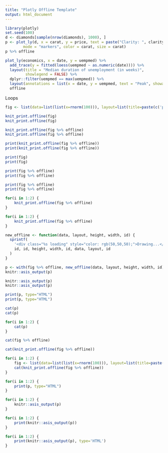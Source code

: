 ```yaml
---
title: "Plotly Offline Template"
output: html_document
---
```


```r
library(plotly)
set.seed(100)
d <- diamonds[sample(nrow(diamonds), 1000), ]
p <- plot_ly(d, x = carat, y = price, text = paste("Clarity: ", clarity),
        mode = "markers", color = carat, size = carat)
p %>% offline
```

```r
plot_ly(economics, x = date, y = uempmed) %>%
  add_trace(y = fitted(loess(uempmed ~ as.numeric(date)))) %>%
  layout(title = "Median duration of unemployment (in weeks)",
         showlegend = FALSE) %>%
  dplyr::filter(uempmed == max(uempmed)) %>%
  layout(annotations = list(x = date, y = uempmed, text = "Peak", showarrow = T)) %>%
  offline
```

Loops

```r
fig <- list(data=list(list(x=rnorm(100))), layout=list(title=paste(c('plot ', 0))))
```

```r
knit_print.offline(fig)
knit_print.offline(fig)
```


```r
knit_print.offline(fig %>% offline)
knit_print.offline(fig %>% offline)
```

```r
print(knit_print.offline(fig %>% offline))
print(knit_print.offline(fig %>% offline))
```

```r
print(fig)
print(fig)
```

```r
print(fig %>% offline)
print(fig %>% offline)
```

```r
print(fig %>% offline)
print(fig %>% offline)
```

```r
for(i in 1:2) {
    knit_print.offline(fig %>% offline)
}
```

```r
for(i in 1:2) {
    knit_print.offline(fig %>% offline)
}
```

```r
new_offline <- function(data, layout, height, width, id) {
  sprintf(
    '<div class="%s loading" style="color: rgb(50,50,50);">Drawing...</div><div id="%s" style="height: %s; width: %s;" ></div>\n<script type="text/javascript">Plotly.plot("%s", %s, %s).then(function() {$(".%s.loading").remove();})</script>',
    id, id, height, width, id, data, layout, id
  )
}

p <- with(fig %>% offline, new_offline(data, layout, height, width, id))
knitr::asis_output(p)
```

```r
knitr::asis_output(p)
knitr::asis_output(p)
```

```r
print(p, type="HTML")
print(p, type="HTML")
```

```r
cat(p)
cat(p)
```

```r
for(i in 1:2) {
    cat(p)
}
```


```r
cat(fig %>% offline)
```

```r
cat(knit_print.offline(fig %>% offline))
```

```r
for(i in 1:2) {
    fig <- list(data=list(list(x=rnorm(100))), layout=list(title=paste(c('plot ', i))))
    cat(knit_print.offline(fig %>% offline))
}
```

```r
for(i in 1:2) {
    print(p, type="HTML")
}
```

```r
for(i in 1:2) {
    knitr::asis_output(p)
}
```

```r
for(i in 1:2) {
    print(knitr::asis_output(p))
}
```


```r
for(i in 1:2) {
    print(knitr::asis_output(p), type='HTML')
}
```
